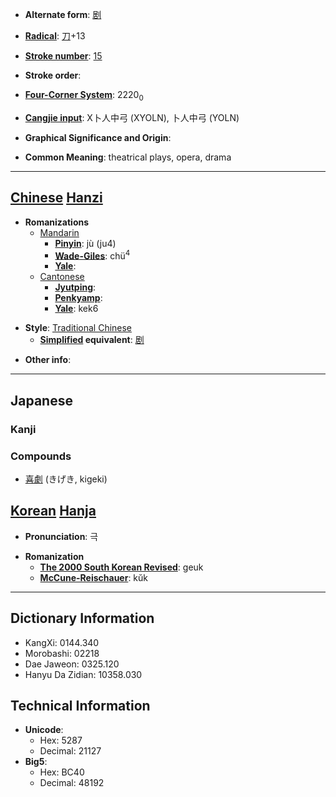 * '''Alternate form''': [[剧]]

* '''[[Wiktionary:Chinese radical index| Radical]]''': [[Wiktionary:Chinese radical index 刀|刀]]+13

* '''[[Wiktionary:Chinese total strokes index|Stroke number]]''': [[Wiktionary:Chinese total strokes index 15|15]]

* '''Stroke order''': 

* '''[[Wiktionary:Chinese four corner index|Four-Corner System]]''': 2220<sub>0</sub>

* '''[[Wiktionary:Chinese Cangjie index|Cangjie input]]''': X卜人中弓 (XYOLN), 卜人中弓 (YOLN)

* '''Graphical Significance and Origin''': 

* '''Common Meaning''': theatrical plays, opera, drama

----

== [[Chinese]] [[Hanzi]] ==

* '''Romanizations'''
** [[Mandarin]]
*** '''[[Pinyin]]''': jù (ju4)
*** '''[[Wade-Giles]]''': chü<sup>4</sup>
*** '''[[Yale]]''': 
**[[Cantonese]]
***'''[[Jyutping]]''':
***'''[[Penkyamp]]''': 
***'''[[Yale]]''': kek6

* '''Style''': [[Traditional Chinese]] 
** '''[[Simplified Chinese|Simplified]] equivalent''': [[剧]]

* '''Other info''': 

----

== Japanese ==
===Kanji===
{{kanji2|[[げき]] ([[geki]]), [[けき]] ([[keki]]), [[ぎゃく]] ([[gyaku]])|[[はげしい]] ([[hageshii]])}}

===Compounds===
*[[喜劇]] (きげき, kigeki)

== [[Korean]] [[Hanja]] ==

* '''Pronunciation''': 극

* '''Romanization'''
** '''[[The 2000 South Korean Revised Romanization|The 2000 South Korean Revised]]''': geuk
** '''[[McCune-Reischauer]]''': kŭk

----

== Dictionary Information ==

* KangXi: 0144.340
* Morobashi: 02218
* Dae Jaweon: 0325.120
* Hanyu Da Zidian: 10358.030

== Technical Information ==

* '''Unicode''':
** Hex: 5287
** Decimal: 21127
* '''Big5''':
** Hex: BC40
** Decimal: 48192